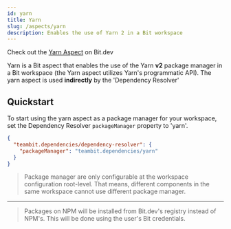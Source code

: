 ```yaml
---
id: yarn
title: Yarn
slug: /aspects/yarn
description: Enables the use of Yarn 2 in a Bit workspace
---
```


Check out the [Yarn Aspect](https://bit.dev/teambit/dependencies/yarn) on Bit.dev


Yarn is a Bit aspect that enables the use of the Yarn **v2** package manager in a Bit workspace (the Yarn aspect utilizes Yarn's programmatic API).
The yarn aspect is used **indirectly** by the 'Dependency Resolver'

## Quickstart

To start using the yarn aspect as a package manager for your workspace, set the Dependency Resolver `packageManager` property to 'yarn'.

```json
{
  "teambit.dependencies/dependency-resolver": {
    "packageManager": "teambit.dependencies/yarn"
  }
}
```

> Package manager are only configurable at the workspace configuration root-level.
> That means, different components in the same workspace cannot use different package manager.

---

> Packages on NPM will be installed from Bit.dev's registry instead of NPM's. This will be done using the user's Bit credentials.
